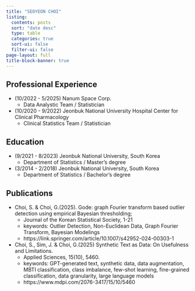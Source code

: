 ```yaml
---
title: "SEOYEON CHOI"
listing:
  contents: posts
  sort: "date desc"
  type: table
  categories: true
  sort-ui: false
  filter-ui: false
page-layout: full
title-block-banner: true
---
```


::: {.panel-tabset} 

## Professional Experience

- (10/2022 - 5/2025) Nanum Space Corp.
    - Data Analystic Team / Statistician
- (10/2020 - 9/2022) Jeonbuk National University Hospital Center for Clinical Pharmacology
    - Clinical Statistics Team / Statistician

## Education

- (9/2021 - 8/2023) Jeonbuk National University, South Korea
    - Department of Statistics / Master's degree
- (3/2014 - 2/2018) Jeonbuk National University, South Korea
    - Department of Statistics / Bachelor's degree

## Publications

- Choi, S. & Choi, G.(2025). Gode: graph Fourier transform based outlier detection using empirical Bayesian thresholding;
    - Journal of the Korean Statistical Society, 1-21
    - keywords: Outlier Detection, Non-Euclidean Data, Graph Fourier Transform, Bayesian Modelings
    - https://link.springer.com/article/10.1007/s42952-024-00303-1
    
- Choi, S., Sim, J. & Choi, G.(2025) Synthetic Text as Data: On Usefulness and Limitations. 
    - Applied Sciences, 15(10), 5460.
    - keywords: GPT-generated text, synthetic data, data augmentation, MBTI classification, class imbalance, few-shot learning, fine-grained classification, data granularity, large language models
    - https://www.mdpi.com/2076-3417/15/10/5460
    
:::